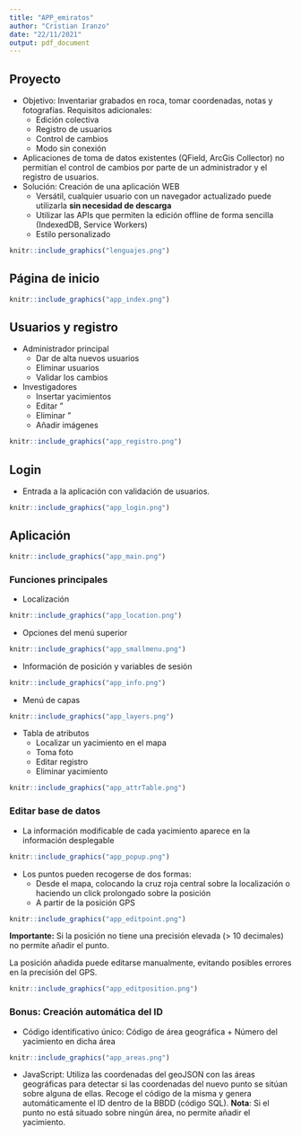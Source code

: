 ---
title: "APP_emiratos"
author: "Cristian Iranzo"
date: "22/11/2021"
output: pdf_document
---
## Proyecto
- Objetivo: Inventariar grabados en roca, tomar coordenadas, notas y fotografías. Requisitos adicionales:
  - Edición colectiva
  - Registro de usuarios
  - Control de cambios
  - Modo sin conexión
- Aplicaciones de toma de datos existentes (QField, ArcGis Collector) no permitían el control de cambios por parte de un administrador y el registro de usuarios.
- Solución: Creación de una aplicación WEB
  - Versátil, cualquier usuario con un navegador actualizado puede utilizarla **sin necesidad de descarga**
  - Utilizar las APIs que permiten la edición offline de forma sencilla (IndexedDB, Service Workers)
  - Estilo personalizado

```{r lenguajes_utilizados, fig.cap='Lenguajes de programación utilizados.', out.width='80%', fig.asp=.75, fig.align='center'}
knitr::include_graphics("lenguajes.png")
```

## Página de inicio
```{r app_index, fig.cap='Pantalla de inicio', out.width='80%', fig.asp=.75, fig.align='center'}
knitr::include_graphics("app_index.png")
```

## Usuarios y registro
- Administrador principal
  - Dar de alta nuevos usuarios
  - Eliminar usuarios
  - Validar los cambios
- Investigadores
  - Insertar yacimientos
  - Editar "
  - Eliminar "
  - Añadir imágenes
  
```{r app_registro, fig.cap='Pantalla de registro', out.width='80%', fig.asp=.75, fig.align='center'}
knitr::include_graphics("app_registro.png")
```

## Login
- Entrada a la aplicación con validación de usuarios.

```{r app_login, fig.cap='Pantalla de login', out.width='80%', fig.asp=.75, fig.align='center'}
knitr::include_graphics("app_login.png")
```

## Aplicación
```{r app_main, fig.cap='Aplicación web', out.width='80%', fig.asp=.75, fig.align='center'}
knitr::include_graphics("app_main.png")
```

### Funciones principales
- Localización

```{r app_location, fig.cap='Localizacíon GPS.', out.width='80%', fig.asp=.75, fig.align='center'}
knitr::include_graphics("app_location.png")
```

- Opciones del menú superior

```{r app_smallmenu, fig.cap='Menú superior.', out.width='80%', fig.asp=.75, fig.align='center'}
knitr::include_graphics("app_smallmenu.png")
```

- Información de posición y variables de sesión

```{r app_info, fig.cap='Información de posición y de sesión.', out.width='80%', fig.asp=.75, fig.align='center'}
knitr::include_graphics("app_info.png")
```

- Menú de capas
```{r app_layers, fig.cap='Menu con las opciones de la capa de yacimientos.', out.width='80%', fig.asp=.75, fig.align='center'}
knitr::include_graphics("app_layers.png")
```

- Tabla de atributos
  - Localizar un yacimiento en el mapa
  - Toma foto
  - Editar registro
  - Eliminar yacimiento

```{r app_atributos, fig.cap='Tabla de atributos y funciones específicas.', out.width='80%', fig.asp=.75, fig.align='center'}
knitr::include_graphics("app_attrTable.png")
```

### Editar base de datos
- La información modificable de cada yacimiento aparece en la información desplegable

```{r app_popup, fig.cap='Información del yacimiento.', out.width='80%', fig.asp=.75, fig.align='center'}
knitr::include_graphics("app_popup.png")
```

- Los puntos pueden recogerse de dos formas:
  - Desde el mapa, colocando la cruz roja central sobre la localización o haciendo un click prolongado sobre la posición
  - A partir de la posición GPS

```{r app_editpoint, fig.cap='Formulario para insertar/editar un registro.', out.width='80%', fig.asp=.75, fig.align='center'}
knitr::include_graphics("app_editpoint.png")
```

**Importante:** Si la posición no tiene una precisión elevada (> 10 decimales) no permite añadir el punto.

La posición añadida puede editarse manualmente, evitando posibles errores en la precisión del GPS.

```{r app_editposition, fig.cap='Menu de edición de la posición.', out.width='80%', fig.asp=.75, fig.align='center'}
knitr::include_graphics("app_editposition.png")
```

### Bonus: Creación automática del ID
- Código identificativo único: Código de área geográfica + Número del yacimiento en dicha área

```{r app_areas, fig.cap='Áreas geográficas.', out.width='80%', fig.asp=.75, fig.align='center'}
knitr::include_graphics("app_areas.png")
```

- JavaScript: Utiliza las coordenadas del geoJSON con las áreas geográficas para detectar si las coordenadas del nuevo punto se sitúan sobre alguna de ellas. Recoge el código de la misma y genera automáticamente el ID dentro de la BBDD (código SQL). **Nota**: Si el punto no está situado sobre ningún área, no permite añadir el yacimiento. 